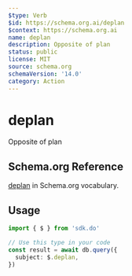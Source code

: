 ```yaml
---
$type: Verb
$id: https://schema.org.ai/deplan
$context: https://schema.org.ai
name: deplan
description: Opposite of plan
status: public
license: MIT
source: schema.org
schemaVersion: '14.0'
category: Action
---
```


# deplan

Opposite of plan

## Schema.org Reference

[deplan](https://schema.org/PlanAction) in Schema.org vocabulary.

## Usage

```typescript
import { $ } from 'sdk.do'

// Use this type in your code
const result = await db.query({
  subject: $.deplan,
})
```

